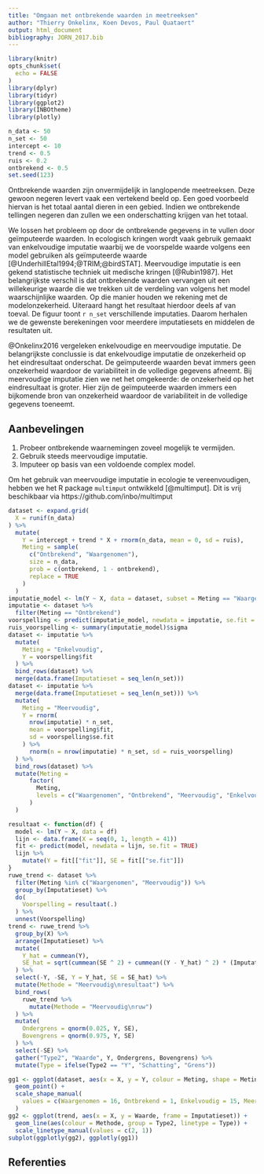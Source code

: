 ```yaml
---
title: "Omgaan met ontbrekende waarden in meetreeksen"
author: "Thierry Onkelinx, Koen Devos, Paul Quataert"
output: html_document
bibliography: JORN_2017.bib
---
```


```r
library(knitr)
opts_chunk$set(
  echo = FALSE
)
library(dplyr)
library(tidyr)
library(ggplot2)
library(INBOtheme)
library(plotly)
```

```r
n_data <- 50
n_set <- 50
intercept <- 10
trend <- 0.5
ruis <- 0.2
ontbrekend <- 0.5
set.seed(123)
```


Ontbrekende waarden zijn onvermijdelijk in langlopende meetreeksen. Deze gewoon negeren levert vaak een vertekend beeld op. Een goed voorbeeld hiervan is het totaal aantal dieren in een gebied. Indien we ontbrekende tellingen negeren dan zullen we een onderschatting krijgen van het totaal.

We lossen het probleem op door de ontbrekende gegevens in te vullen door geïmputeerde waarden. In ecologisch kringen wordt vaak gebruik gemaakt van enkelvoudige imputatie waarbij we de voorspelde waarde volgens een model gebruiken als geïmputeerde waarde [@UnderhillEtal1994;@TRIM;@birdSTAT].  Meervoudige imputatie is een gekend statistische techniek uit medische kringen [@Rubin1987]. Het belangrijkste verschil is dat ontbrekende waarden vervangen uit een willekeurige waarde die we trekken uit de verdeling van volgens het model waarschijnlijke waarden. Op die manier houden we rekening met de modelonzekerheid. Uiteraard hangt het resultaat hierdoor deels af van toeval. De figuur toont `r n_set` verschillende imputaties. Daarom herhalen we de gewenste berekeningen voor meerdere imputatiesets en middelen de resultaten uit.

@Onkelinx2016 vergeleken enkelvoudige en meervoudige imputatie. De belangrijkste conclussie is dat enkelvoudige imputatie de onzekerheid op het eindresultaat onderschat. De geïmputeerde waarden bevat immers geen onzekerheid waardoor de variabiliteit in de volledige gegevens afneemt. Bij meervoudige imputatie zien we net het omgekeerde: de onzekerheid op het eindresultaat is groter. Hier zijn de geïmputeerde waarden immers een bijkomende bron van onzekerheid waardoor de variabiliteit in de volledige gegevens toeneemt.

## Aanbevelingen

1. Probeer ontbrekende waarnemingen zoveel mogelijk te vermijden.
1. Gebruik steeds meervoudige imputatie.
1. Imputeer op basis van een voldoende complex model.

Om het gebruik van meervoudige imputatie in ecologie te vereenvoudigen, hebben we het R package `multimput` ontwikkeld [@multimput]. Dit is vrij beschikbaar via https://github.com/inbo/multimput

```r
dataset <- expand.grid(
  X = runif(n_data)
) %>%
  mutate(
    Y = intercept + trend * X + rnorm(n_data, mean = 0, sd = ruis),
    Meting = sample(
      c("Ontbrekend", "Waargenomen"), 
      size = n_data, 
      prob = c(ontbrekend, 1 - ontbrekend), 
      replace = TRUE
    )
  )
imputatie_model <- lm(Y ~ X, data = dataset, subset = Meting == "Waargenomen")
imputatie <- dataset %>%
  filter(Meting == "Ontbrekend")
voorspelling <- predict(imputatie_model, newdata = imputatie, se.fit = TRUE)
ruis_voorspelling <- summary(imputatie_model)$sigma
dataset <- imputatie %>%
  mutate(
    Meting = "Enkelvoudig",
    Y = voorspelling$fit
  ) %>%
  bind_rows(dataset) %>%
  merge(data.frame(Imputatieset = seq_len(n_set)))
dataset <- imputatie %>%
  merge(data.frame(Imputatieset = seq_len(n_set))) %>%
  mutate(
    Meting = "Meervoudig",
    Y = rnorm(
      nrow(imputatie) * n_set,
      mean = voorspelling$fit,
      sd = voorspelling$se.fit
    ) %>%
      rnorm(n = nrow(imputatie) * n_set, sd = ruis_voorspelling)
  ) %>%
  bind_rows(dataset) %>%
  mutate(Meting = 
      factor(
        Meting, 
        levels = c("Waargenomen", "Ontbrekend", "Meervoudig", "Enkelvoudig")
      )
  )
```

```r
resultaat <- function(df) {
  model <- lm(Y ~ X, data = df)
  lijn <- data.frame(X = seq(0, 1, length = 41))
  fit <- predict(model, newdata = lijn, se.fit = TRUE)
  lijn %>%
    mutate(Y = fit[["fit"]], SE = fit[["se.fit"]])
}
ruwe_trend <- dataset %>%
  filter(Meting %in% c("Waargenomen", "Meervoudig")) %>%
  group_by(Imputatieset) %>%
  do(
    Voorspelling = resultaat(.)
  ) %>%
  unnest(Voorspelling)
trend <- ruwe_trend %>%
  group_by(X) %>%
  arrange(Imputatieset) %>%
  mutate(
    Y_hat = cummean(Y),
    SE_hat = sqrt(cummean(SE ^ 2) + cummean((Y - Y_hat) ^ 2) * (Imputatieset + 1) / (Imputatieset - 1))
  ) %>%
  select(-Y, -SE, Y = Y_hat, SE = SE_hat) %>%
  mutate(Methode = "Meervoudig\nresultaat") %>%
  bind_rows(
    ruwe_trend %>%
      mutate(Methode = "Meervoudig\nruw")
  ) %>%
  mutate(
    Ondergrens = qnorm(0.025, Y, SE),
    Bovengrens = qnorm(0.975, Y, SE)
  ) %>%
  select(-SE) %>%
  gather("Type2", "Waarde", Y, Ondergrens, Bovengrens) %>%
  mutate(Type = ifelse(Type2 == "Y", "Schatting", "Grens"))
```


```r
gg1 <- ggplot(dataset, aes(x = X, y = Y, colour = Meting, shape = Meting, frame = Imputatieset)) +
  geom_point() +
  scale_shape_manual(
    values = c(Waargenomen = 16, Ontbrekend = 1, Enkelvoudig = 15, Meervoudig = 17)
  )
gg2 <- ggplot(trend, aes(x = X, y = Waarde, frame = Imputatieset)) +
  geom_line(aes(colour = Methode, group = Type2, linetype = Type)) +
  scale_linetype_manual(values = c(2, 1))
subplot(ggplotly(gg2), ggplotly(gg1))
```

## Referenties
